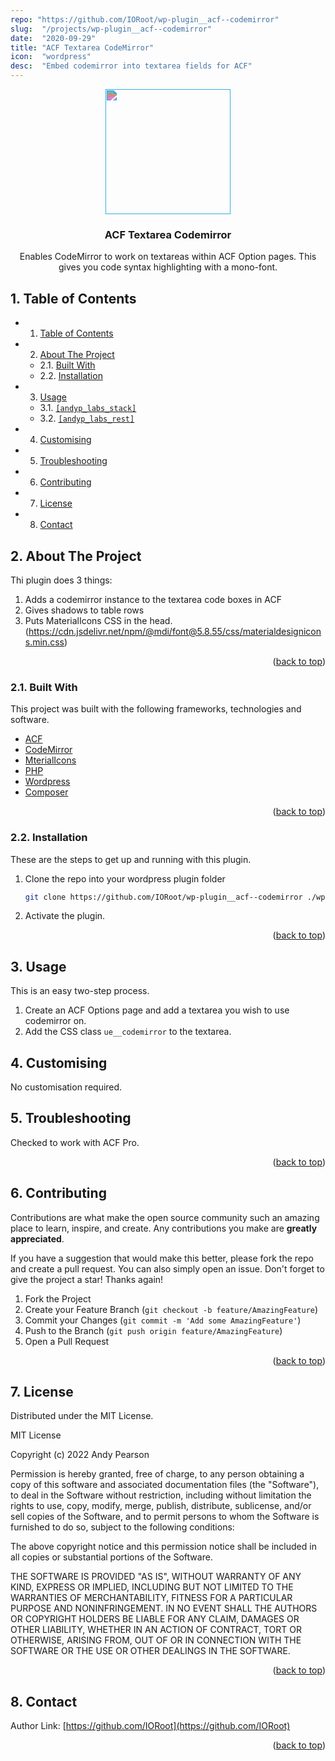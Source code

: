 ```yaml
---
repo: "https://github.com/IORoot/wp-plugin__acf--codemirror"
slug:  "/projects/wp-plugin__acf--codemirror"
date:  "2020-09-29"
title: "ACF Textarea CodeMirror"
icon:  "wordpress"
desc:  "Embed codemirror into textarea fields for ACF"
---
```


<div id="top"></div>

<div align="center">

<div style="filter: invert(32%) sepia(14%) saturate(4989%) hue-rotate(166deg) brightness(104%) contrast(74%);">
<img src="https://cdn.jsdelivr.net/npm/@mdi/svg@6.7.96/svg/code-braces-box.svg" style="width:200px;"/>
</div>

<h3 align="center">ACF Textarea Codemirror</h3>

<p align="center">
    Enables CodeMirror to work on textareas within ACF Option pages. This gives you code syntax highlighting with a mono-font.
</p>    
</div>

##  1. <a name='TableofContents'></a>Table of Contents


* 1. [Table of Contents](#TableofContents)
* 2. [About The Project](#AboutTheProject)
	* 2.1. [Built With](#BuiltWith)
	* 2.2. [Installation](#Installation)
* 3. [Usage](#Usage)
	* 3.1. [`[andyp_labs_stack]`](#andyp_labs_stack)
	* 3.2. [`[andyp_labs_rest]`](#andyp_labs_rest)
* 4. [Customising](#Customising)
* 5. [Troubleshooting](#Troubleshooting)
* 6. [Contributing](#Contributing)
* 7. [License](#License)
* 8. [Contact](#Contact)



##  2. <a name='AboutTheProject'></a>About The Project

Thi plugin does 3 things:

1. Adds a codemirror instance to the textarea code boxes in ACF
2. Gives shadows to table rows
3. Puts MaterialIcons CSS in the head. (https://cdn.jsdelivr.net/npm/@mdi/font@5.8.55/css/materialdesignicons.min.css)


<p align="right">(<a href="#top">back to top</a>)</p>



###  2.1. <a name='BuiltWith'></a>Built With

This project was built with the following frameworks, technologies and software.

* [ACF](https://www.advancedcustomfields.com/)
* [CodeMirror](https://codemirror.net/)
* [MterialIcons](https://materialdesignicons.com/)
* [PHP](https://php.net/)
* [Wordpress](https://wordpress.org/)
* [Composer](https://getcomposer.org/)

<p align="right">(<a href="#top">back to top</a>)</p>




###  2.2. <a name='Installation'></a>Installation

These are the steps to get up and running with this plugin.

1. Clone the repo into your wordpress plugin folder
    ```sh
    git clone https://github.com/IORoot/wp-plugin__acf--codemirror ./wp-content/plugins/acf_codemirror
    ```
1. Activate the plugin.


<p align="right">(<a href="#top">back to top</a>)</p>



##  3. <a name='Usage'></a>Usage

This is an easy two-step process.

1. Create an ACF Options page and add a textarea you wish to use codemirror on.
1. Add the  CSS class `ue__codemirror` to the textarea.


##  4. <a name='Customising'></a> Customising

No customisation required.

##  5. <a name='Troubleshooting'></a>Troubleshooting

Checked to work with ACF Pro.

<p align="right">(<a href="#top">back to top</a>)</p>


##  6. <a name='Contributing'></a>Contributing

Contributions are what make the open source community such an amazing place to learn, inspire, and create. Any contributions you make are **greatly appreciated**.

If you have a suggestion that would make this better, please fork the repo and create a pull request. You can also simply open an issue.
Don't forget to give the project a star! Thanks again!

1. Fork the Project
2. Create your Feature Branch (`git checkout -b feature/AmazingFeature`)
3. Commit your Changes (`git commit -m 'Add some AmazingFeature'`)
4. Push to the Branch (`git push origin feature/AmazingFeature`)
5. Open a Pull Request

<p align="right">(<a href="#top">back to top</a>)</p>



##  7. <a name='License'></a>License

Distributed under the MIT License.

MIT License

Copyright (c) 2022 Andy Pearson

Permission is hereby granted, free of charge, to any person obtaining a copy
of this software and associated documentation files (the "Software"), to deal
in the Software without restriction, including without limitation the rights
to use, copy, modify, merge, publish, distribute, sublicense, and/or sell
copies of the Software, and to permit persons to whom the Software is
furnished to do so, subject to the following conditions:

The above copyright notice and this permission notice shall be included in all
copies or substantial portions of the Software.

THE SOFTWARE IS PROVIDED "AS IS", WITHOUT WARRANTY OF ANY KIND, EXPRESS OR
IMPLIED, INCLUDING BUT NOT LIMITED TO THE WARRANTIES OF MERCHANTABILITY,
FITNESS FOR A PARTICULAR PURPOSE AND NONINFRINGEMENT. IN NO EVENT SHALL THE
AUTHORS OR COPYRIGHT HOLDERS BE LIABLE FOR ANY CLAIM, DAMAGES OR OTHER
LIABILITY, WHETHER IN AN ACTION OF CONTRACT, TORT OR OTHERWISE, ARISING FROM,
OUT OF OR IN CONNECTION WITH THE SOFTWARE OR THE USE OR OTHER DEALINGS IN THE
SOFTWARE.

<p align="right">(<a href="#top">back to top</a>)</p>



##  8. <a name='Contact'></a>Contact

Author Link: [https://github.com/IORoot](https://github.com/IORoot)

<p align="right">(<a href="#top">back to top</a>)</p>
